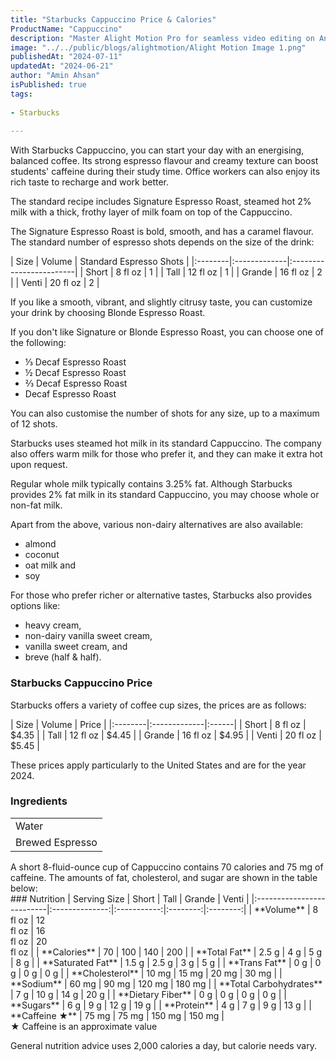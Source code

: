 ```yaml
---
title: "Starbucks Cappuccino Price & Calories"
ProductName: "Cappuccino" 
description: "Master Alight Motion Pro for seamless video editing on Android, iOS, and Tablets with our ultimate guide, unlocking advanced features and elevating your skills in 2024!"
image: "../../public/blogs/alightmotion/Alight Motion Image 1.png"
publishedAt: "2024-07-11"
updatedAt: "2024-06-21"
author: "Amin Ahsan"
isPublished: true
tags:
 
- Starbucks
   
---
```




With Starbucks Cappuccino, you can start your day with an energising, balanced coffee. Its strong espresso flavour and creamy texture can boost students' caffeine during their study time. Office workers can also enjoy its rich taste to recharge and work better. 

The standard recipe includes Signature Espresso Roast, steamed hot 2% milk with a thick, frothy layer of milk foam on top of the Cappuccino.

The Signature Espresso Roast is bold, smooth, and has a caramel flavour. The standard number of espresso shots depends on the size of the drink:

<div style={{width:"300px"}}>
| Size    |  Volume      | Standard Espresso Shots |
|:--------|:-------------|:------------------------|
| Short   | 8 fl oz      | 1                       |
| Tall    | 12 fl oz     | 1                       |
| Grande  | 16 fl oz     | 2                       |
| Venti   | 20 fl oz     | 2                       |
</div>

If you like a smooth, vibrant, and slightly citrusy taste, you can customize your drink by choosing Blonde Espresso Roast.

If you don't like Signature or Blonde Espresso Roast, you can choose one of the following:

 - ⅓ Decaf Espresso Roast
 - ½ Decaf Espresso Roast
 - ⅔ Decaf Espresso Roast
 - Decaf Espresso Roast

You can also customise the number of shots for any size, up to a maximum of 12 shots.

Starbucks uses steamed hot milk in its standard Cappuccino. The company also offers warm milk for those who prefer it, and they can make it extra hot upon request.

Regular whole milk typically contains 3.25% fat. Although Starbucks provides 2% fat milk in its standard Cappuccino, you may choose whole or non-fat milk.

Apart from the above, various non-dairy alternatives are also available:
 - almond
 - coconut
 - oat milk and
 - soy

 For those who prefer richer or alternative tastes, Starbucks also provides options like:

- heavy cream,
- non-dairy vanilla sweet cream,
- vanilla sweet cream, and
- breve (half & half).


### Starbucks Cappuccino Price

Starbucks offers a variety of coffee cup sizes, the prices are as follows:

<div style={{width:"300px"}}>
| Size    |   Volume     | Price |
|:--------|:-------------|:------|
| Short   | 8 fl oz      | $4.35 |
| Tall    | 12 fl oz     | $4.45 |
| Grande  | 16 fl oz     | $4.95 |
| Venti   | 20 fl oz     | $5.45 |
</div>

These prices apply particularly to the United States and are for the year 2024.




<style jsx>{`
  .table-container {
    overflow-x: auto;
    position: relative;
  }
  .table-container table {
    border-collapse: collapse;
    width: 30%;
  }
  .table-container th,
  .table-container td {
    border: 1px solid #ddd;
    padding: 2px;
    min-width: 30px;
    font-size: 11px;
  }
  .table-container th:first-child,
  .table-container td:first-child {
    position: sticky;
    left: 0;
    background-color: white;
    z-index: 1;
  }
  @media (max-width: 768px) {
    .table-container th:not(:first-child),
    .table-container td:not(:first-child) {
      min-width: 50px;
    }
  }
`}</style>
<div className="table-container">


### Ingredients

|                     |
|:--------------------|
| Water               |
| Brewed Espresso     |
</div>
A short 8-fluid-ounce cup of Cappuccino contains 70 calories and 75 mg of caffeine. The amounts of fat, cholesterol, and sugar are shown in the table below:
<div className="table-container">
### Nutrition
|  Serving Size	            | Short          | Tall        | Grande   | Venti    |
|:--------------------------|:--------------:|:-----------:|:--------:|:--------:|
| **Volume**                | 8 <br/> fl oz  | 12 <br/> fl oz |  16 <br/> fl oz | 20 <br/> fl oz |
| **Calories**              | 70              | 100          | 140       | 200       |
| **Total Fat**             | 2.5 g           | 4 g         | 5 g      | 8 g      |
| **Saturated Fat**         | 1.5 g           | 2.5 g         | 3 g      | 5 g      |
| **Trans Fat**             | 0 g             | 0 g         | 0 g      | 0 g      |
| **Cholesterol**           | 10 mg           | 15 mg        | 20 mg     | 30 mg     |
| **Sodium**                | 60 mg           | 90 mg       | 120 mg    | 180 mg    | 
| **Total Carbohydrates**   | 7 g             | 10 g         | 14 g      | 20 g      |
| **Dietary Fiber**         | 0 g             | 0 g         | 0 g      | 0 g      |
| **Sugars**                | 6 g             | 9 g         | 12 g      | 19 g      |
| **Protein**               | 4 g             | 7 g         | 9 g      | 13 g      |
| **Caffeine ★**            | 75 mg          | 75 mg      | 150 mg   | 150 mg   |
</div>
★ Caffeine is an approximate value

General nutrition advice uses 2,000 calories a day, but calorie needs vary.
